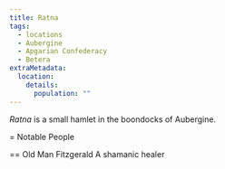 ```yaml
---
title: Ratna
tags:
  - locations
  - Aubergine
  - Apgarian Confederacy
  - Betera
extraMetadata:
  location:
    details:
      population: ""
---
```


_Ratna_ is a small hamlet in the boondocks of Aubergine.

= Notable People

== Old Man Fitzgerald A shamanic healer
